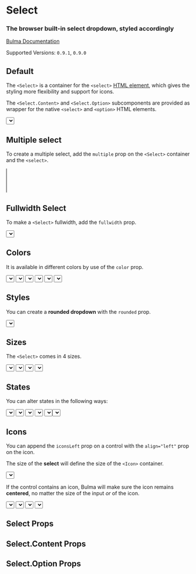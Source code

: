 


<Meta title="Form/Select" component={Select} />

# Select

### The browser built-in **select dropdown**, styled accordingly

[Bulma Documentation](https://bulma.io/documentation/form/select/)

Supported Versions: `0.9.1`, `0.9.0`

## Default

The `<Select>` is a container for the `<select>` [HTML element](https://developer.mozilla.org/en-US/docs/Web/HTML/Element/select), which gives the styling more flexibility and support for icons.

The `<Select.Content>` and `<Select.Option>` subcomponents are provided as wrapper for the native `<select>` and `<option>` HTML elements.

<Canvas>
  <Story name="Default">
    <Select>
      <Select.Content>
        <Select.Option>Select dropdown</Select.Option>
        <Select.Option>With options</Select.Option>
      </Select.Content>
    </Select>
  </Story>
</Canvas>

## Multiple select

To create a multiple select, add the `multiple` prop on the `<Select>` container and the `<select>`.

<Canvas>
  <Story name="Multiple">
    <Select multiple>
      <Select.Content multiple size="8">
        <Select.Option value="Argentina">Argentina</Select.Option>
        <Select.Option value="Bolivia">Bolivia</Select.Option>
        <Select.Option value="Brazil">Brazil</Select.Option>
        <Select.Option value="Chile">Chile</Select.Option>
        <Select.Option value="Colombia">Colombia</Select.Option>
        <Select.Option value="Ecuador">Ecuador</Select.Option>
        <Select.Option value="Guyana">Guyana</Select.Option>
        <Select.Option value="Paraguay">Paraguay</Select.Option>
        <Select.Option value="Peru">Peru</Select.Option>
        <Select.Option value="Suriname">Suriname</Select.Option>
        <Select.Option value="Uruguay">Uruguay</Select.Option>
        <Select.Option value="Venezuela">Venezuela</Select.Option>
      </Select.Content>
    </Select>
  </Story>
</Canvas>

## Fullwidth Select

To make a `<Select>` fullwidth, add the `fullwidth` prop.

<Canvas>
  <Story name="Fullwidth">
    <Select fullwidth>
      <Select.Content>
        <Select.Option>Select dropdown</Select.Option>
        <Select.Option>With options</Select.Option>
      </Select.Content>
    </Select>
  </Story>
</Canvas>

## Colors

It is available in different colors by use of the `color` prop.

<Canvas>
  <Story name="Colors">
    <Field>
      <Control>
        <Select color="primary">
          <Select.Content>
            <Select.Option>Select dropdown</Select.Option>
            <Select.Option>With options</Select.Option>
          </Select.Content>
        </Select>
      </Control>
    </Field>
    <Field>
      <Control>
        <Select color="link">
          <Select.Content>
            <Select.Option>Select dropdown</Select.Option>
            <Select.Option>With options</Select.Option>
          </Select.Content>
        </Select>
      </Control>
    </Field>
    <Field>
      <Control>
        <Select color="info">
          <Select.Content>
            <Select.Option>Select dropdown</Select.Option>
            <Select.Option>With options</Select.Option>
          </Select.Content>
        </Select>
      </Control>
    </Field>
    <Field>
      <Control>
        <Select color="success">
          <Select.Content>
            <Select.Option>Select dropdown</Select.Option>
            <Select.Option>With options</Select.Option>
          </Select.Content>
        </Select>
      </Control>
    </Field>
    <Field>
      <Control>
        <Select color="warning">
          <Select.Content>
            <Select.Option>Select dropdown</Select.Option>
            <Select.Option>With options</Select.Option>
          </Select.Content>
        </Select>
      </Control>
    </Field>
    <Field>
      <Control>
        <Select color="danger">
          <Select.Content>
            <Select.Option>Select dropdown</Select.Option>
            <Select.Option>With options</Select.Option>
          </Select.Content>
        </Select>
      </Control>
    </Field>
  </Story>
</Canvas>

## Styles

You can create a **rounded dropdown** with the `rounded` prop.

<Canvas>
  <Story name="Rounded">
    <Select rounded>
      <Select.Content>
        <Select.Option>Rounded dropdown</Select.Option>
        <Select.Option>With options</Select.Option>
      </Select.Content>
    </Select>
  </Story>
</Canvas>

## Sizes

The `<Select>` comes in 4 sizes.

<Canvas>
  <Story name="Sizes">
    <Field>
      <Control>
        <Select size="small">
          <Select.Content>
            <Select.Option>Small dropdown</Select.Option>
            <Select.Option>With options</Select.Option>
          </Select.Content>
        </Select>
      </Control>
    </Field>
    <Field>
      <Control>
        <Select>
          <Select.Content>
            <Select.Option>Normal dropdown</Select.Option>
            <Select.Option>With options</Select.Option>
          </Select.Content>
        </Select>
      </Control>
    </Field>
    <Field>
      <Control>
        <Select size="medium">
          <Select.Content>
            <Select.Option>Medium dropdown</Select.Option>
            <Select.Option>With options</Select.Option>
          </Select.Content>
        </Select>
      </Control>
    </Field>
    <Field>
      <Control>
        <Select size="large">
          <Select.Content>
            <Select.Option>Large dropdown</Select.Option>
            <Select.Option>With options</Select.Option>
          </Select.Content>
        </Select>
      </Control>
    </Field>
  </Story>
</Canvas>

## States

You can alter states in the following ways:

<Canvas>
  <Story name="States">
    <Field>
      <Control>
        <Select>
          <Select.Content>
            <Select.Option>Normal dropdown</Select.Option>
            <Select.Option>With options</Select.Option>
          </Select.Content>
        </Select>
      </Control>
    </Field>
    <Field>
      <Control>
        <Select>
          <Select.Content hovered>
            <Select.Option>Hovered dropdown</Select.Option>
            <Select.Option>With options</Select.Option>
          </Select.Content>
        </Select>
      </Control>
    </Field>
    <Field>
      <Control>
        <Select>
          <Select.Content focused>
            <Select.Option>Focused dropdown</Select.Option>
            <Select.Option>With options</Select.Option>
          </Select.Content>
        </Select>
      </Control>
    </Field>
    <Field>
      <Control>
        <Select>
          <Select.Content active>
            <Select.Option>Active dropdown</Select.Option>
            <Select.Option>With options</Select.Option>
          </Select.Content>
        </Select>
      </Control>
    </Field>
    <Field>
      <Control>
        <Select loading>
          <select>
            <Select.Option>Loading dropdown</Select.Option>
            <Select.Option>With options</Select.Option>
          </select>
        </Select>
      </Control>
    </Field>
  </Story>
</Canvas>

## Icons

You can append the `iconsLeft` prop on a control with the `align="left"` prop on the icon.

The size of the **select** will define the size of the `<Icon>` container.

<Canvas>
  <Story name="Icons">
    <Field>
      <Control iconsLeft>
        <Select>
          <Select.Content>
            <Select.Option selected>Country</Select.Option>
            <Select.Option>United States</Select.Option>
            <Select.Option>Canada</Select.Option>
            <Select.Option>Mexico</Select.Option>
          </Select.Content>
        </Select>
        <Icon size="small" align="left">
          <FontAwesomeIcon icon={faGlobe}/>
        </Icon>
      </Control>
    </Field>
  </Story>
</Canvas>

If the control contains an icon, Bulma will make sure the icon remains **centered**, no matter the size of the input *or* of the icon.

<Canvas>
  <Story name="Icons Sizes">
    <Field>
      <Control iconsLeft>
        <Select size="small">
          <Select.Content>
            <Select.Option selected>Country</Select.Option>
            <Select.Option>United States</Select.Option>
            <Select.Option>Canada</Select.Option>
            <Select.Option>Mexico</Select.Option>
          </Select.Content>
        </Select>
        <Icon size="small" align="left">
          <FontAwesomeIcon icon={faGlobe}/>
        </Icon>
      </Control>
    </Field>
    <Field>
      <Control iconsLeft>
        <Select>
          <Select.Content>
            <Select.Option selected>Country</Select.Option>
            <Select.Option>United States</Select.Option>
            <Select.Option>Canada</Select.Option>
            <Select.Option>Mexico</Select.Option>
          </Select.Content>
        </Select>
        <Icon align="left">
          <FontAwesomeIcon icon={faGlobe}/>
        </Icon>
      </Control>
    </Field>
    <Field>
      <Control iconsLeft>
        <Select size="medium">
          <Select.Content>
            <Select.Option selected>Country</Select.Option>
            <Select.Option>United States</Select.Option>
            <Select.Option>Canada</Select.Option>
            <Select.Option>Mexico</Select.Option>
          </Select.Content>
        </Select>
        <Icon size="medium" align="left">
          <FontAwesomeIcon icon={faGlobe}/>
        </Icon>
      </Control>
    </Field>
    <Field>
      <Control iconsLeft>
        <Select size="large">
          <Select.Content>
            <Select.Option selected>Country</Select.Option>
            <Select.Option>United States</Select.Option>
            <Select.Option>Canada</Select.Option>
            <Select.Option>Mexico</Select.Option>
          </Select.Content>
        </Select>
        <Icon size="large" align="left">
          <FontAwesomeIcon icon={faGlobe}/>
        </Icon>
      </Control>
    </Field>
  </Story>
</Canvas>

## Select Props

<ArgsTable of={Select} />

## Select.Content Props

<ArgsTable of={Select.Content} />

## Select.Option Props

<ArgsTable of={Select.Option} />
